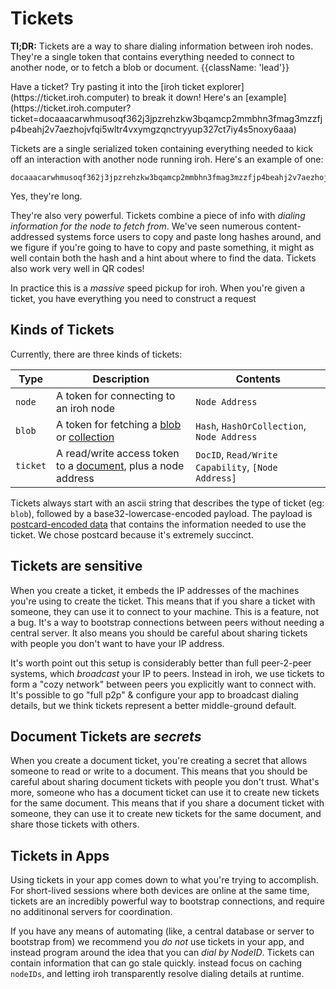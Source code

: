 # Tickets

**Tl;DR:** Tickets are a way to share dialing information between iroh nodes. They're a single token that contains everything needed to connect to another node, or to fetch a blob or document. {{className: 'lead'}}

<Note>
Have a ticket? Try pasting it into the [iroh ticket explorer](https://ticket.iroh.computer) to break it down! Here's an [example](https://ticket.iroh.computer?ticket=docaaacarwhmusoqf362j3jpzrehzkw3bqamcp2mmbhn3fmag3mzzfjp4beahj2v7aezhojvfqi5wltr4vxymgzqnctryyup327ct7iy4s5noxy6aaa)
</Note>

Tickets are a single serialized token containing everything needed to kick off an interaction with another node running iroh. Here's an example of one:

```text
docaaacarwhmusoqf362j3jpzrehzkw3bqamcp2mmbhn3fmag3mzzfjp4beahj2v7aezhojvfqi5wltr4vxymgzqnctryyup327ct7iy4s5noxy6aaa
```

Yes, they're long. 

They're also very powerful. Tickets combine a piece of info with _dialing information for the node to fetch from_. We've seen numerous content-addressed systems force users to copy and paste long hashes around, and we figure if you're going to have to copy and paste something, it might as well contain both the hash and a hint about where to find the data. Tickets also work very well in QR codes!

In practice this is a _massive_ speed pickup for iroh. When you're given a ticket, you have everything you need to construct a request

## Kinds of Tickets

Currently, there are three kinds of tickets:

| Type | Description | Contents |
| --- | --- | --- | 
| `node` | A token for connecting to an iroh node | `Node Address` |
| `blob` | A token for fetching a [blob](/docs/layers/blobs) or [collection](/docs/layers/blobs#collections) | `Hash`, `HashOrCollection`, `Node Address`  |
| `ticket` | A read/write access token to a [document](/docs/layers/document), plus a node address | `DocID`, `Read/Write Capability`, `[Node Address]` |

Tickets always start with an ascii string that describes the type of ticket (eg: `blob`), followed by a base32-lowercase-encoded payload. The payload is [postcard-encoded data](https://postcard.jamesmunns.com/wire-format.html) that contains the information needed to use the ticket. We chose postcard because it's extremely succinct.

## Tickets are sensitive

When you create a ticket, it embeds the IP addresses of the machines you're using to create the ticket. This means that if you share a ticket with someone, they can use it to connect to your machine. This is a feature, not a bug. It's a way to bootstrap connections between peers without needing a central server. It also means you should be careful about sharing tickets with people you don't want to have your IP address.

It's worth point out this setup is considerably better than full peer-2-peer systems, which _broadcast_ your IP to peers. Instead in iroh, we use tickets to form a "cozy network" between peers you explicitly want to connect with. It's possible to go "full p2p" & configure your app to broadcast dialing details, but we think tickets represent a better middle-ground default.

## Document Tickets are _secrets_

When you create a document ticket, you're creating a secret that allows someone to read or write to a document. This means that you should be careful about sharing document tickets with people you don't trust. What's more, someone who has a document ticket can use it to create new tickets for the same document. This means that if you share a document ticket with someone, they can use it to create new tickets for the same document, and share those tickets with others.

## Tickets in Apps
Using tickets in your app comes down to what you're trying to accomplish. For short-lived sessions where both devices are online at the same time, tickets are an incredibly powerful way to bootstrap connections, and require no additinonal servers for coordination.

If you have any means of automating (like, a central database or server to bootstrap from) we recommend you _do not_ use tickets in your app, and instead program around the idea that you can _dial by NodeID_. Tickets can contain information that can go stale quickly. instead focus on caching `nodeIDs`, and letting iroh transparently resolve dialing details at runtime.